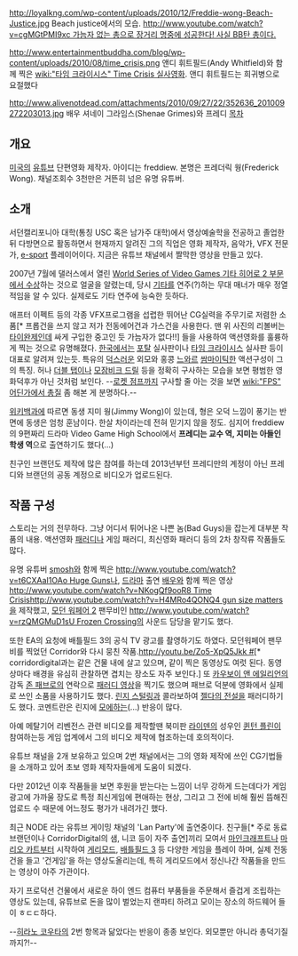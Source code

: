http://loyalkng.com/wp-content/uploads/2010/12/Freddie-wong-Beach-Justice.jpg
Beach justice에서의 모습. [[http://www.youtube.com/watch?v=cgMGtPMI9xc 가늠자 없는 총으로 장거리 명중에 성공한다! 사실 BB탄 총이다.]]

http://www.entertainmentbuddha.com/blog/wp-content/uploads/2010/08/time_crisis.png
앤디 휘트필드(Andy Whitfield)와 함께 찍은 [[wiki:"타임 크라이시스" Time Crisis 실사영화]]. 앤디 휘트필드는 희귀병으로 요절했다

http://www.alivenotdead.com/attachments/2010/09/27/22/352636_201009272203013.jpg
배우 셔네이 그라임스(Shenae Grimes)와 프레디
[[목차]]
== 개요 ==
[[미국]]의 [[유튜브]] 단편영화 제작자. 아이디는 freddiew. 본명은 프레더릭 웡(Frederick Wong). 채널조회수 3천만은 거뜬히 넘은 유명 유튜버.

== 소개 ==
서던캘리포니아 대학(통칭 USC 혹은 남가주 대학)에서 영상예술학을 전공하고 졸업한 뒤 다방면으로 활동하면서 현재까지 알려진 그의 직업은 영화 제작자, 음악가, VFX 전문가, [[e-sport]] 플레이어이다. 지금은 유튜브 채널에서 짤막한 영상을 만들고 있다.

2007년 7월에 댈러스에서 열린 [http://www.youtube.com/watch?v=PL8gXdIx_j0 World Series of Video Games 기타 히어로 2 부문에서 수상]하는 것으로 얼굴을 알렸는데, 당시 [[기타]]를 연주(?)하는 무대 매너가 매우 정열적임을 알 수 있다.  실제로도 기타 연주에 능숙한 듯하다.

애프터 이펙트 등의 각종 VFX프로그램을 섭렵한 뛰어난 CG실력을 주무기로 저렴한 소품[* 프롭건을 쓰지 않고 저가 전동에어건과 가스건을 사용한다. 맨 위 사진의 리볼버는 [[타이완]]제인데 싸게 구입한 중고인 듯 가늠자가 없다!!] 들을 사용하여 액션영화를 훌륭하게 찍는 것으로 유명해졌다. [[한국]]에서는 [[포탈]] 실사판이나 [[타임 크라이시스]] 실사판 등이 대표로 알려져 있는듯. 특유의 [[덕]]스러운 외모와 홍콩 [[느와르]] [[쌈마이]]틱한 액션구성이 그의 특징. 허나 [[더블 탭]]이나 [[모잠비크 드릴]] 등을 정확히 구사하는 모습을 보면 평범한 영화덕후가 아닌 것처럼 보인다. --[[로켓 점프]]까지 구사할 줄 아는 것을 보면 [[wiki:"FPS" 어딘가에서 총질]] 좀 해본 게 분명하다.--

[[위키백과]]에 따르면 동생 지미 웡(Jimmy Wong)이 있는데, 형은 오덕 느낌이 풍기는 반면에 동생은 엄청 훈남이다. 한살 차이라는데 전혀 믿기지 않을 정도. 심지어 freddiew의 9편짜리 드라마 Video Game High School에서 '''프레디는 교수 역, 지미는 아들인 학생 역'''으로 출연하기도 했다(...)

친구인 브랜던도 제작에 많은 참여를 하는데 2013년부턴 프레디만의 계정이 아닌 프레디와 브랜던의 공동 계정으로 비디오가 업로드된다.

== 작품 구성 ==
스토리는 거의 전무하다. 그냥 어디서 튀어나온 나쁜 놈(Bad Guys)을 잡는게 대부분 작품의 내용. 액션영화 [[패러디]]나 게임 패러디, 최신영화 패러디 등의 2차 창작류 작품들도 많다.

유명 유튜버 [[smosh]]와 함께 찍은 [[http://www.youtube.com/watch?v=t6CXAaI1OAo Huge Guns]]나, [[드라마]] 출연 [[배우]]와 함께 찍은 영상[[http://www.youtube.com/watch?v=NKogQf9ooR8 Time Crisis]][[http://www.youtube.com/watch?v=H4MRo4QONQ4 gun size matters]]을 제작했고, [[모던 워페어 2]] 팬무비인 [[http://www.youtube.com/watch?v=rzQMGMuD1sU Frozen Crossing]]의 사운드 담당을 맡기도 했다.

또한 EA의 요청에 배틀필드 3의 공식 TV 광고를 촬영하기도 하였다. 모던워페어 팬무비를 찍었던 Corridor와 다시 뭉친 작품.[[http://youtu.be/Zo5-XpQ5Jkk #]][* corridordigital과는 같은 건물 내에 살고 있으며, 같이 찍은 동영상도 여럿 된다. 동영상마다 배경을 유심히 관찰하면 겹치는 장소도 자주 보인다.]  또 [[카우보이 앤 에일리언]]의 감독 [[존 패브로]]의 연락으로 [http://www.youtube.com/watch?v=71YsRO6G7Ks&feature=g-vrec 패러디 영상]을 찍기도 했으며 패브로 덕분에 영화에서 실제로 쓰인 소품을 사용하기도 했다. [[린지 스털링]]과 콜라보하여 [[젤다의 전설 시리즈|젤다의 전설]]을 패러디하기도 했다. 코멘트란은 린지에 [[모에]]하는(...) 반응이 많다.

아예 메탈기어 리벤전스 관련 비디오를 제작할땐 북미판 [[라이덴]]의 성우인 [[퀸턴 플린]]이 참여하는등 게임 업계에서 그의 비디오 제작에 협조하는데 호의적이다.

유튜브 채널을 2개 보유하고 있으며 2번 채널에서는 그의 영화 제작에 쓰인 CG기법들을 소개하고 있어 초보 영화 제작자들에게 도움이 되겠다.

다만 2012년 이후 작품들을 보면 후원을 받는다는 느낌이 너무 강하게 드는데다가 게임 광고에 가까울 장도로 특정 최신게임에 편애하는 현상, 그리고 그 전에 비해 훨씬 뜸해진 업로드 수 때문에 어느정도 평가가 내려가긴 했다.

최근 NODE 라는 유튜브 게이밍 채널의 'Lan Party'에 출연중이다.
친구들[* 주로 동료 브랜던이나 CorridorDigital의 샘, 니코 등이 자주 출연]끼리 모여서 [[마인크래프트]]나 [[마리오 카트]]부터 시작하여 [[게리모드]], [[배틀필드 3]] 등 다양한 게임을 플레이 하며, 실제 전동건을 들고 '건게임'을 하는 영상도올리는데, 특히 게리모드에서 정신나간 작품들을 만드는 영상이 아주 가관이다.

자기 프로덕션 건물에서 새로운 하이 엔드 컴퓨터 부품들을 주문해서 즐겁게 조립하는 영상도 있는데, 유튜브로 돈을 많이 벌었는지 랜파티 하려고 모이는 장소의 하드웨어 들이 ㅎㄷㄷ하다.

--[[히라노 코우타]]의 2번 항목과 닮았다는 반응이 종종 보인다. 외모뿐만 아니라 총덕기질까지?!--
